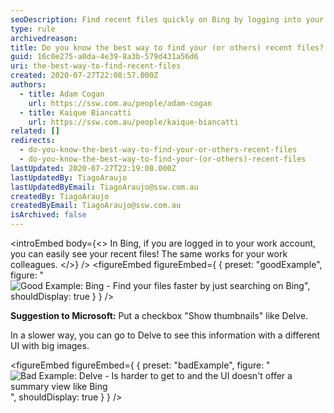 ```yaml
---
seoDescription: Find recent files quickly on Bing by logging into your work account or viewing your colleagues' files.
type: rule
archivedreason:
title: Do you know the best way to find your (or others) recent files?
guid: 16c0e275-a0da-4e39-8a3b-579d431a56d6
uri: the-best-way-to-find-recent-files
created: 2020-07-27T22:08:57.000Z
authors:
  - title: Adam Cogan
    url: https://ssw.com.au/people/adam-cogan
  - title: Kaique Biancatti
    url: https://ssw.com.au/people/kaique-biancatti
related: []
redirects:
  - do-you-know-the-best-way-to-find-your-or-others-recent-files
  - do-you-know-the-best-way-to-find-your-(or-others)-recent-files
lastUpdated: 2020-07-27T22:19:08.000Z
lastUpdatedBy: TiagoAraujo
lastUpdatedByEmail: TiagoAraujo@ssw.com.au
createdBy: TiagoAraujo
createdByEmail: TiagoAraujo@ssw.com.au
isArchived: false
---
```


<introEmbed
  body={<>
In Bing, if you are logged in to your work account, you can easily see your recent files!
The same works for your work colleagues.
  </>}
/>
<figureEmbed figureEmbed={ {
  preset: "goodExample",
  figure: "![Good Example: Bing - Find your files faster by just searching on Bing](/uploads/rules/the-best-way-to-find-recent-files/bing-recent-files.png)",
  shouldDisplay: true
} } />


**Suggestion to Microsoft:** Put a checkbox "Show thumbnails" like Delve.

In a slower way, you can go to Delve to see this information with a different UI with big images.

<figureEmbed figureEmbed={ {
  preset: "badExample",
  figure: "![Bad Example: Delve - Is harder to get to and the UI doesn't offer a summary view like Bing](/uploads/rules/the-best-way-to-find-recent-files/delve-recent-files.png)",
  shouldDisplay: true
} } />
